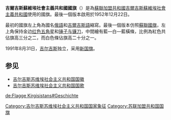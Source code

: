 
{{Infobox flag
| Name = 吉爾吉斯蘇維埃社會主義共和國
| Article = 國旗
| Nickname = 
| Image = Flag of Kyrgyz SSR.svg
| Use = 110000
| Symbol = {{FIAV|historical}}{{FIAV|twosided}}
| Proportion = 1:2
| Adoption = 1952年12月22日
| Design =  紅底，中間有藍—白—藍橫條，左上角绘有金边[[红色五角星|红色五角星]]和[[锤子与镰刀|锤子与镰刀]]的图案。
| Designer = Truskovsky Lev Gavrilovich 
| Imagetext2 = 没有锤子和镰刀吉尔吉斯苏维埃社会主义共和国国旗。（也用于1992之前）。
| Image2 = Flag of the Kirghiz Soviet Socialist Republic (reverse).svg
| Nickname2 = 反面旗幟
| Use2 = 
| Symbol2 = 
| Proportion2 = 1:2
| Adoption2 = 
| Design2 =
| Designer2 = 
}}
'''吉爾吉斯蘇維埃社會主義共和國國旗'''（{{lang-ru|Флаг Киргизской ССР}}）是為[[蘇聯加盟共和國|蘇聯加盟共和國]][[吉爾吉斯蘇維埃社會主義共和國|吉爾吉斯蘇維埃社會主義共和國]]使用的國旗。最後一個版本啟用於1952年12月22日。

最初的國旗左上角為國名[[俄語|俄語]]和[[吉爾吉斯語|吉爾吉斯語]]縮寫。最後一個版本仿照[[蘇聯國旗|蘇聯國旗]]，左上角保持金边[[红色五角星|红色五角星]]和[[锤子与镰刀|锤子与镰刀]]，中間繪有藍—白—藍橫條，比例為紅色共佔旗高三分之二，而白色條佔旗高二十分之一。

1991年8月31日，[[吉尔吉斯斯坦|吉尔吉斯]]独立，采用[[吉尔吉斯国旗|新国旗]]。


{{gallery|mode=nolines|whitebg=y|height=100
|File:Flag of the Kirghiz ASSR (1929-1937).svg|[[吉爾吉斯自治社會主義蘇維埃共和國_(1926年－1936年)|吉爾吉斯自治社會主義蘇維埃共和國]]國旗 (1929-1937)
|File:Flag of the Kyrgyz SSR 1936-1940.svg|吉尔吉斯苏维埃社会主义共和国国旗 (1937-1940)
|File:Variant flag of the Kirghiz SSR 1936-1940.svg|非正式的吉尔吉斯苏维埃社会主义共和国国旗 (1937-1940)
|File:Flag of the Kirghiz SSR 1940-1952.svg|吉尔吉斯苏维埃社会主义共和国国旗 1940-1952
}}

== 参见 ==
* [[吉尔吉斯苏维埃社会主义共和国国徽|吉尔吉斯苏维埃社会主义共和国国徽]]
* [[吉尔吉斯苏维埃社会主义共和国国歌|吉尔吉斯苏维埃社会主义共和国国歌]]

{{Flag USSR}}
{{苏联小作品}}
{{旗帜小作品}}
[[Category:吉尔吉斯苏维埃社会主义共和国国家象征|Category:吉尔吉斯苏维埃社会主义共和国国家象征]]
[[Category:苏联加盟共和国国旗|Category:苏联加盟共和国国旗]]

[[de:Flagge_Kirgisistans#Geschichte|de:Flagge Kirgisistans#Geschichte]]